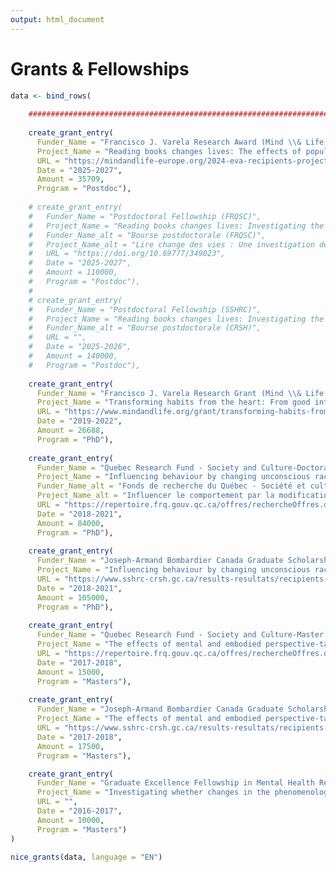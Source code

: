 ```yaml
---
output: html_document
---
```

<!-- \setlength{\parindent}{0in} -->
<!-- \setlength{\leftskip}{0in} -->
\normalsize

<!-- \pagebreak -->

# Grants & Fellowships

<!-- \large -->

```r
data <- bind_rows(
    
    ############################################################################
  
    create_grant_entry(
      Funder_Name = "Francisco J. Varela Research Award (Mind \\& Life Europe) — PI (EUR \\euro{}23,500)",
      Project_Name = "Reading books changes lives: The effects of popular psychology books on prosociality and polarization",
      URL = "https://mindandlife-europe.org/2024-eva-recipients-projects/",
      Date = "2025-2027",
      Amount = 35709,
      Program = "Postdoc"),
    
    # create_grant_entry(
    #   Funder_Name = "Postdoctoral Fellowship (FRQSC)",
    #   Project_Name = "Reading books changes lives: Investigating the effects of reading popular books on identity, polarization, prosocial behaviour, and social networks interconnectedness",
    #   Funder_Name_alt = "Bourse postdoctorale (FRQSC)",
    #   Project_Name_alt = "Lire change des vies : Une investigation des effets de la lecture de livres populaires sur l’identité, la polarisation, le comportement prosocial et l’interconnexion des réseaux sociaux",
    #   URL = "https://doi.org/10.69777/349023",
    #   Date = "2025-2027",
    #   Amount = 110000,
    #   Program = "Postdoc"),
    # 
    # create_grant_entry(
    #   Funder_Name = "Postdoctoral Fellowship (SSHRC)",
    #   Project_Name = "Reading books changes lives: Investigating the effects of reading popular books on identity, polarization, prosocial behaviour, and social networks interconnectedness",
    #   Funder_Name_alt = "Bourse postdoctorale (CRSH)",
    #   URL = "",
    #   Date = "2025-2026",
    #   Amount = 140000,
    #   Program = "Postdoc"),
    
    create_grant_entry(
      Funder_Name = "Francisco J. Varela Research Grant (Mind \\& Life Institute) — PI (USD \\$20,000)",
      Project_Name = "Transforming habits from the heart: From good intentions to reliable prosocial response",
      URL = "https://www.mindandlife.org/grant/transforming-habits-from-the-heart-from-good-intentions-to-reliable-prosocial-response/",
      Date = "2019-2022",
      Amount = 26688,
      Program = "PhD"),
    
    create_grant_entry(
      Funder_Name = "Quebec Research Fund - Society and Culture-Doctoral (FRQSC) — Declined",
      Project_Name = "Influencing behaviour by changing unconscious racial attitudes: a loving-kindness meditation intervention",
      Funder_Name_alt = "Fonds de recherche du Québec - Société et culture-Doctoral (FRQSC) — Declined",
      Project_Name_alt = "Influencer le comportement par la modification des attitudes raciales inconscientes : Une intervention de méditation d'amour bienveillant",
      URL = "https://repertoire.frq.gouv.qc.ca/offres/rechercheOffres.do?methode=afficher",
      Date = "2018-2021",
      Amount = 84000,
      Program = "PhD"),
    
    create_grant_entry(
      Funder_Name = "Joseph-Armand Bombardier Canada Graduate Scholarship-Doctoral (SSHRC)",
      Project_Name = "Influencing behaviour by changing unconscious racial attitudes: a loving-kindness meditation intervention",
      URL = "https://www.sshrc-crsh.gc.ca/results-resultats/recipients-recipiendaires/2017/cgs_doctoral-doctorat_bes-eng.aspx",
      Date = "2018-2021",
      Amount = 105000,
      Program = "PhD"),
    
    create_grant_entry(
      Funder_Name = "Quebec Research Fund - Society and Culture-Master’s (FRQSC) — Declined",
      Project_Name = "The effects of mental and embodied perspective-taking on prejudice against Aboriginal Peoples of Canada",
      URL = "https://repertoire.frq.gouv.qc.ca/offres/rechercheOffres.do?methode=afficher",
      Date = "2017-2018",
      Amount = 15000,
      Program = "Masters"),
    
    create_grant_entry(
      Funder_Name = "Joseph-Armand Bombardier Canada Graduate Scholarship-Master’s (SSHRC)",
      Project_Name = "The effects of mental and embodied perspective-taking on prejudice against Aboriginal Peoples of Canada",
      URL = "https://www.sshrc-crsh.gc.ca/results-resultats/recipients-recipiendaires/2016/masters-maitrise-eng.aspx",
      Date = "2017-2018",
      Amount = 17500,
      Program = "Masters"),

    create_grant_entry(
      Funder_Name = "Graduate Excellence Fellowship in Mental Health Research (McGill University)",
      Project_Name = "Investigating whether changes in the phenomenology of selfhood can modulate attitudes against a visible minority group",
      URL = "",
      Date = "2016-2017",
      Amount = 10000,
      Program = "Masters")
)

nice_grants(data, language = "EN")

```
